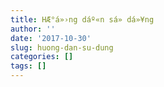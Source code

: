 ```yaml
---
title: HÆ°á»›ng dáº«n sá»­ dá»¥ng
author: ''
date: '2017-10-30'
slug: huong-dan-su-dung
categories: []
tags: []
---
```


